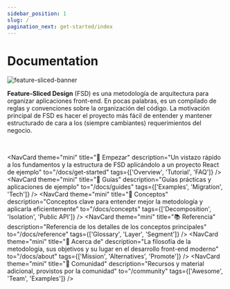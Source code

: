 ```yaml
---
sidebar_position: 1
slug: /
pagination_next: get-started/index
---
```


# Documentation

![feature-sliced-banner](/img/banner.jpg)

**Feature-Sliced Design** (FSD) es una metodología de arquitectura para organizar aplicaciones front-end. En pocas palabras, es un compilado de reglas y convenciones sobre la organización del código. La motivación principal de FSD es hacer el proyecto más fácil de entender y mantener estructurado de cara a los (siempre cambiantes) requerimientos del negocio.


<NavCard
    theme="primary"
    Icon="🍰"
    title="¿Acabas de llegar?" 
    description="Aprende los fundamentos con esta introducción rápida a FSD"
    to="/docs/get-started/overview"
/>

<!-- TODO: move to features/doc-index -->

<br />

<NavCard
    theme="mini"
    title="🚀 Empezar" 
    description="Un vistazo rápido a los fundamentos y la estructura de FSD aplicándolo a un proyecto React de ejemplo"
    to="/docs/get-started"
    tags={['Overview', 'Tutorial', 'FAQ']}
/>
<NavCard
    theme="mini"
    title="🎯 Guías" 
    description="Guías prácticas y aplicaciones de ejemplo"
    to="/docs/guides"
    tags={['Examples', 'Migration', 'Tech']}
/>
<NavCard
    theme="mini"
    title="🧩 Conceptos" 
    description="Conceptos clave para entender mejor la metodología y aplicarla eficientemente"
    to="/docs/concepts"
    tags={['Decomposition', 'Isolation', 'Public API']}
/>
<NavCard
    theme="mini"
    title="📚 Referencia" 
    description="Referencia de los detalles de los conceptos principales"
    to="/docs/reference"
    tags={['Glossary', 'Layer', 'Segment']}
/>
<NavCard
    theme="mini"
    title="🍰 Acerca de" 
    description="La filosofía de la metodología, sus objetivos y su lugar en el desarrollo front-end moderno"
    to="/docs/about"
    tags={['Mission', 'Alternatives', 'Promote']}
/>
<NavCard
    theme="mini"
    title="💫 Comunidad" 
    description="Recursos y material adicional, provistos por la comunidad"
    to="/community"
    tags={['Awesome', 'Team', 'Examples']}
/>
<NavCard
    theme="mini"
    title="🛠 Ejemplos" 
    description="Proyectos desarrollados con Feature-Sliced Design"
    to="/examples"
/>
